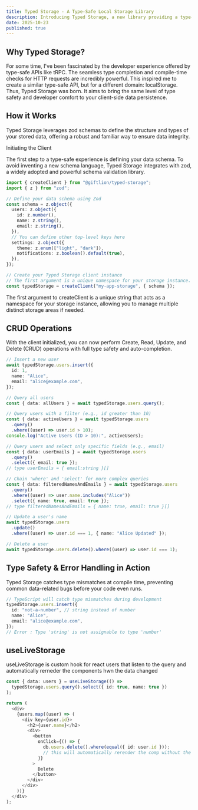 ```yaml
---
title: Typed Storage - A Type-Safe Local Storage Library
description: Introducing Typed Storage, a new library providing a type-safe API for local storage, inspired by tRPC.
date: 2025-10-23
published: true
---
```


## Why Typed Storage?

For some time, I've been fascinated by the developer experience offered by type-safe APIs like tRPC. The seamless type completion and compile-time checks for HTTP requests are incredibly powerful. This inspired me to create a similar type-safe API, but for a different domain: localStorage. Thus, Typed Storage was born. It aims to bring the same level of type safety and developer comfort to your client-side data persistence.

## How it Works

Typed Storage leverages zod schemas to define the structure and types of your stored data, offering a robust and familiar way to ensure data integrity.

Initiating the Client

The first step to a type-safe experience is defining your data schema. To avoid inventing a new schema language, Typed Storage integrates with zod, a widely adopted and powerful schema validation library.

```ts
import { createClient } from "@giftlion/typed-storage";
import { z } from "zod";

// Define your data schema using Zod
const schema = z.object({
  users: z.object({
    id: z.number(),
    name: z.string(),
    email: z.string(),
  }),
  // You can define other top-level keys here
  settings: z.object({
    theme: z.enum(["light", "dark"]),
    notifications: z.boolean().default(true),
  }),
});

// Create your Typed Storage client instance
// The first argument is a unique namespace for your storage instance.
const typedStorage = createClient("my-app-storage", { schema });
```

The first argument to createClient is a unique string that acts as a namespace for your storage instance, allowing you to manage multiple distinct storage areas if needed.

## CRUD Operations

With the client initialized, you can now perform Create, Read, Update, and Delete (CRUD) operations with full type safety and auto-completion.

```ts
// Insert a new user
await typedStorage.users.insert({
  id: 1,
  name: "Alice",
  email: "alice@example.com",
});

// Query all users
const { data: allUsers } = await typedStorage.users.query();

// Query users with a filter (e.g., id greater than 10)
const { data: activeUsers } = await typedStorage.users
  .query()
  .where((user) => user.id > 10);
console.log("Active Users (ID > 10):", activeUsers);

// Query users and select only specific fields (e.g., email)
const { data: userEmails } = await typedStorage.users
  .query()
  .select({ email: true });
// type userEmails = { email:string }[]

// Chain 'where' and 'select' for more complex queries
const { data: filteredNamesAndEmails } = await typedStorage.users
  .query()
  .where((user) => user.name.includes("Alice"))
  .select({ name: true, email: true });
// type filteredNamesAndEmails = { name: true, email: true }[]

// Update a user's name
await typedStorage.users
  .update()
  .where((user) => user.id === 1, { name: "Alice Updated" });

// Delete a user
await typedStorage.users.delete().where((user) => user.id === 1);
```

## Type Safety & Error Handling in Action

Typed Storage catches type mismatches at compile time, preventing common data-related bugs before your code even runs.

```ts
// TypeScript will catch type mismatches during development
typedStorage.users.insert({
  id: "not-a-number", // string instead of number
  name: "Alice",
  email: "alice@example.com",
});
// Error : Type 'string' is not assignable to type 'number'
```

## useLiveStorage


useLiveStorage is custom hook for react users that listen to the query and 
automatically rerneder the components hwn the data changed

```ts
const { data: users } = useLiveStorage(() =>
  typedStorage.users.query().select({ id: true, name: true })
);

return (
  <div>
    {users.map((user) => (
      <div key={user.id}>
        <h2>{user.name}</h2>
        <div>
          <button
            onClick={() => {
              db.users.delete().where(equal({ id: user.id }));
              // this will automatically rerender the comp without the deleted data
            }}
          >
            Delete
          </button>
        </div>
      </div>
    ))}
  </div>
);
```
